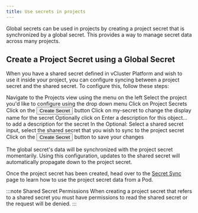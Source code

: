 ```yaml
---
title: Use secrets in projects
---
```



Global secrets can be used in projects by creating a project secret that is synchronized by a global secret. This provides a way to manage secret data across many projects.

## Create a Project Secret using a Global Secret

When you have a shared secret defined in vCluster Platform and wish to use it inside your project, you can configure syncing between a project secret and the shared secret.
To configure this, follow these steps:

<Flow id="secret-create-project-secret-global">
  <Step>
    Navigate to the <NavStep>Projects</NavStep> view using the menu on the left
  </Step>
  <Step>
    Select the project you'd like to configure using the drop down menu
  </Step>
  <Step>
    Click on <NavStep>Project Secrets</NavStep>
  </Step>
  <Step>
    Click on the <Button>Create Secret</Button> button
  </Step>
  <Step>
    Click on <Label>my-secret</Label> to change the display name for the secret
  </Step>
  <Step>
    Optionally click on <Label>Enter a description for this object...</Label> to
    add a description for the secret
  </Step>
  <Step>
    In the <Label>Optional: Select a shared secret</Label> input, select the
    shared secret that you wish to sync to the project secret
  </Step>
  <Step>
    Click on the <Button>Create Secret</Button> button to save your changes
  </Step>
</Flow>

The global secret's data will be synchronized with the project secret momentarily. Using this configuration, updates to the shared secret will automatically propagate down to the project secret.

Once the project secret has been created, head over to the [Secret Sync](secret-sync.mdx) page to learn how to use the project secret data from a Pod.

:::note Shared Secret Permissions
When creating a project secret that refers to a shared secret you must have permissions to read the shared secret or the request will be denied.
:::
